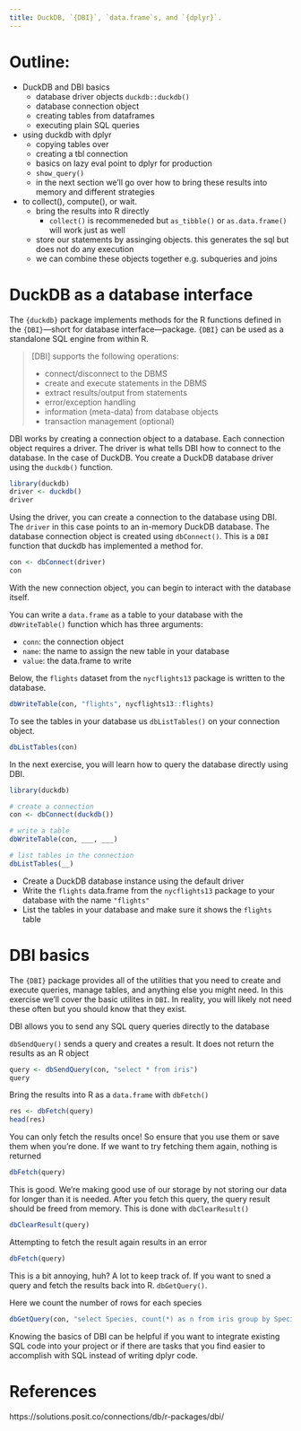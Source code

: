 ```yaml
---
title: DuckDB, `{DBI}`, `data.frame`s, and `{dplyr}`.
---
```


# Outline: 

- DuckDB and DBI basics
    - database driver objects `duckdb::duckdb()`
    - database connection object 
    - creating tables from dataframes
    - executing plain SQL queries 
- using duckdb with dplyr
    - copying tables over 
    - creating a tbl connection
    - basics on lazy eval point to dplyr for production
    - `show_query()`
    - in the next section we'll go over how to bring these results into memory and different strategies 
- to collect(), compute(), or wait.
    - bring the results into R directly
        - `collect()` is recommeneded but `as_tibble()` or `as.data.frame()` will work just as well
    - store our statements by assinging objects. this generates the sql but does not do any execution
    - we can combine these objects together e.g. subqueries and joins
    


# DuckDB as a database interface {.exercise}

The `{duckdb}` package implements methods for the R functions defined in the `{DBI}`—short for database interface—package. `{DBI}` can be used as a standalone SQL engine from within R. 

> [DBI] supports the following operations: 
> 
> -  connect/disconnect to the DBMS
> - create and execute statements in the DBMS
> - extract results/output from statements
> - error/exception handling
> - information (meta-data) from database objects
> - transaction management (optional)

DBI works by creating a connection object to a database. Each connection object requires a driver. The driver is what tells DBI how to connect to the database. In the case of DuckDB. You create a DuckDB database driver using the `duckdb()` function. 

```r
library(duckdb)
driver <- duckdb()
driver
```

Using the driver, you can create a connection to the database using DBI. The `driver` in this case points to an in-memory DuckDB database. The database connection object is created using `dbConnect()`. This is a `DBI` function that duckdb has implemented a method for. 

```r
con <- dbConnect(driver)
con
```

With the new connection object, you can begin to interact with the database itself.

You can write a `data.frame` as a table to your database with the `dbWriteTable()` function which has three arguments:

- `conn`: the connection object
- `name`: the name to assign the new table in your database
- `value`: the data.frame to write

Below, the `flights` dataset from the `nycflights13` package is written to the database. 

```r
dbWriteTable(con, "flights", nycflights13::flights)
```

To see the tables in your database us `dbListTables()` on your connection object. 

```r
dbListTables(con)
```

In the next exercise, you will learn how to query the database directly using DBI.

:::{.script-pane}

```r
library(duckdb)

# create a connection
con <- dbConnect(duckdb())

# write a table 
dbWriteTable(con, ___, ___)

# list tables in the connection
dbListTables(__)
```
:::

:::{.instructions}

- Create a DuckDB database instance using the default driver
- Write the `flights` data.frame from the `nycflights13` package to your database with the name `"flights"`
- List the tables in your database and make sure it shows the `flights` table

:::

# DBI basics {.exercise}

The `{DBI}` package provides all of the utilities that you need to create and execute queries, manage tables, and anything else you might need. In this exercise we'll cover the basic utilites in `DBI`. In reality, you will likely not need these often but you should know that they exist. 

DBI allows you to send any SQL query queries directly to the database 

`dbSendQuery()` sends a query and creates a result. It does not return the results as an R object


```r
query <- dbSendQuery(con, "select * from iris")
query
```

Bring the results into R as a `data.frame` with `dbFetch()`

```r
res <- dbFetch(query)
head(res)
```

You can only fetch the results once! So ensure that you use them or save them when you're done. If we want to try fetching them again, nothing is returned 

```r
dbFetch(query)
```

This is good. We're making good use of our storage by not storing our data for longer than it is needed. After you fetch this query, the query result should be freed from memory. This is done with `dbClearResult()`


```r
dbClearResult(query)
```

Attempting to fetch the result again results in an error 

```r
dbFetch(query)
```


This is a bit annoying, huh? A lot to keep track of. If you want to sned a query and fetch the results back into R. `dbGetQuery()`.

Here we count the number of rows for each species 

```r
dbGetQuery(con, "select Species, count(*) as n from iris group by Species")
```


Knowing the basics of DBI can be helpful if you want to integrate existing SQL code into your project or if there are tasks that you find easier to accomplish with SQL instead of writing dplyr code.



# References 

https://solutions.posit.co/connections/db/r-packages/dbi/
